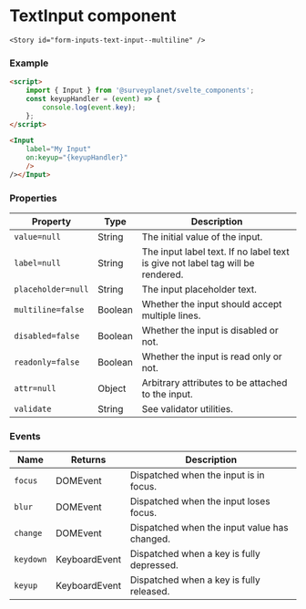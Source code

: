 

<Meta
	title="Form Inputs/Text input/Documentation"
	component={TextInput}
/>

# TextInput component

<div id="example">
	<Story id="form-inputs-text-input--basic" />

    <Story id="form-inputs-text-input--multiline" />

</div>

### Example

```html
<script>
	import { Input } from '@surveyplanet/svelte_components';
	const keyupHandler = (event) => {
		console.log(event.key);
	};
</script>

<Input
	label="My Input"
	on:keyup="{keyupHandler}"
	/>
/></Input>
```

### Properties

| Property           | Type    | Description                                                                    |
| ------------------ | ------- | ------------------------------------------------------------------------------ |
| `value=null`       | String  | The initial value of the input.                                                |
| `label=null`       | String  | The input label text. If no label text is give not label tag will be rendered. |
| `placeholder=null` | String  | The input placeholder text.                                                    |
| `multiline=false`  | Boolean | Whether the input should accept multiple lines.                                |
| `disabled=false`   | Boolean | Whether the input is disabled or not.                                          |
| `readonly=false`   | Boolean | Whether the input is read only or not.                                         |
| `attr=null`        | Object  | Arbitrary attributes to be attached to the input.                              |
| `validate`         | String  | See validator utilities.                                                       |

### Events

| Name      | Returns       | Description                                  |
| --------- | ------------- | -------------------------------------------- |
| `focus`   | DOMEvent      | Dispatched when the input is in focus.       |
| `blur`    | DOMEvent      | Dispatched when the input loses focus.       |
| `change`  | DOMEvent      | Dispatched when the input value has changed. |
| `keydown` | KeyboardEvent | Dispatched when a key is fully depressed.    |
| `keyup`   | KeyboardEvent | Dispatched when a key is fully released.     |
